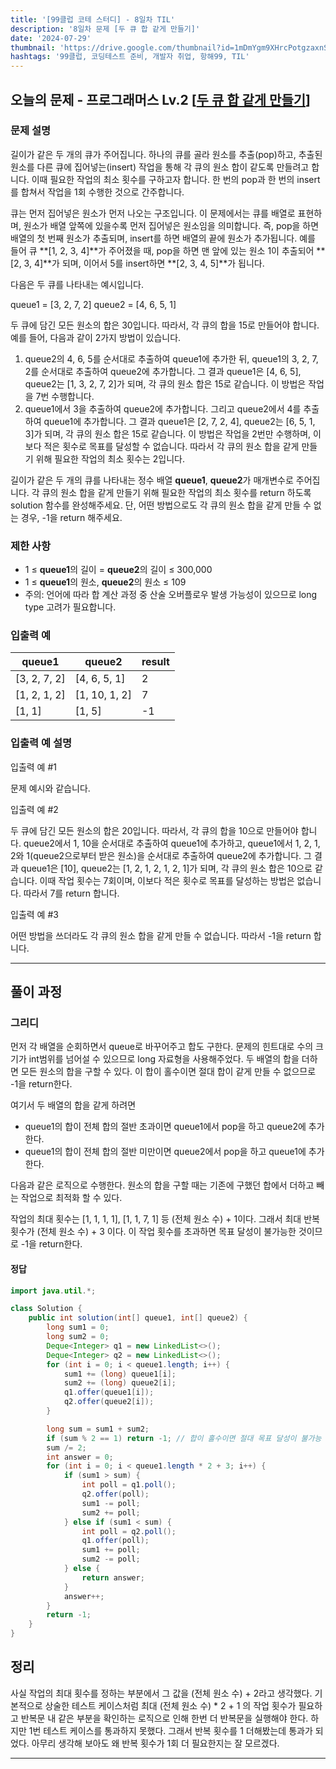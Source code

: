 ```yaml
---
title: '[99클럽 코테 스터디] - 8일차 TIL'
description: '8일차 문제 [두 큐 합 같게 만들기]'
date: '2024-07-29'
thumbnail: 'https://drive.google.com/thumbnail?id=1mDmYgm9XHrcPotgzaxnSPRSrteq3nNHv&sz=w1000'
hashtags: '99클럽, 코딩테스트 준비, 개발자 취업, 항해99, TIL'
---
```


## 오늘의 문제 - 프로그래머스 Lv.2 [<a href="https://school.programmers.co.kr/learn/courses/30/lessons/118667" target="_blank" className="a-mdx">두 큐 합 같게 만들기</a>]

### 문제 설명

길이가 같은 두 개의 큐가 주어집니다. 하나의 큐를 골라 원소를 추출(pop)하고, 추출된 원소를 다른 큐에 집어넣는(insert) 작업을 통해 각 큐의 원소 합이 같도록 만들려고 합니다. 이때 필요한 작업의 최소 횟수를 구하고자 합니다. 한 번의 pop과 한 번의 insert를 합쳐서 작업을 1회 수행한 것으로 간주합니다.

큐는 먼저 집어넣은 원소가 먼저 나오는 구조입니다. 이 문제에서는 큐를 배열로 표현하며, 원소가 배열 앞쪽에 있을수록 먼저 집어넣은 원소임을 의미합니다. 즉, pop을 하면 배열의 첫 번째 원소가 추출되며, insert를 하면 배열의 끝에 원소가 추가됩니다. 예를 들어 큐 **[1, 2, 3, 4]**가 주어졌을 때, pop을 하면 맨 앞에 있는 원소 1이 추출되어 **[2, 3, 4]**가 되며, 이어서 5를 insert하면 **[2, 3, 4, 5]**가 됩니다.

다음은 두 큐를 나타내는 예시입니다.

<div className={"dark:bg-secondary-dark p-1 pl-3 rounded-lg"}>
  queue1 = [3, 2, 7, 2]
  queue2 = [4, 6, 5, 1]
</div>

두 큐에 담긴 모든 원소의 합은 30입니다. 따라서, 각 큐의 합을 15로 만들어야 합니다. 예를 들어, 다음과 같이 2가지 방법이 있습니다.

1. queue2의 4, 6, 5를 순서대로 추출하여 queue1에 추가한 뒤, queue1의 3, 2, 7, 2를 순서대로 추출하여 queue2에 추가합니다. 그 결과 queue1은 [4, 6, 5], queue2는 [1, 3, 2, 7, 2]가 되며, 각 큐의 원소 합은 15로 같습니다. 이 방법은 작업을 7번 수행합니다.
2. queue1에서 3을 추출하여 queue2에 추가합니다. 그리고 queue2에서 4를 추출하여 queue1에 추가합니다. 그 결과 queue1은 [2, 7, 2, 4], queue2는 [6, 5, 1, 3]가 되며, 각 큐의 원소 합은 15로 같습니다. 이 방법은 작업을 2번만 수행하며, 이보다 적은 횟수로 목표를 달성할 수 없습니다.
따라서 각 큐의 원소 합을 같게 만들기 위해 필요한 작업의 최소 횟수는 2입니다.

길이가 같은 두 개의 큐를 나타내는 정수 배열 **queue1**, **queue2**가 매개변수로 주어집니다. 각 큐의 원소 합을 같게 만들기 위해 필요한 작업의 최소 횟수를 return 하도록 solution 함수를 완성해주세요. 단, 어떤 방법으로도 각 큐의 원소 합을 같게 만들 수 없는 경우, -1을 return 해주세요.

### 제한 사항

- 1 ≤ **queue1**의 길이 = **queue2**의 길이 ≤ 300,000
- 1 ≤ **queue1**의 원소, **queue2**의 원소 ≤ 109
- 주의: 언어에 따라 합 계산 과정 중 산술 오버플로우 발생 가능성이 있으므로 long type 고려가 필요합니다.

### 입출력 예

| queue1       | queue2        | result |
|--------------|---------------|--------|
| [3, 2, 7, 2] | [4, 6, 5, 1]  | 2      |
| [1, 2, 1, 2] | [1, 10, 1, 2] | 7      |
| [1, 1]       | [1, 5]        | -1     |

### 입출력 예 설명

입출력 예 #1

문제 예시와 같습니다.

입출력 예 #2

두 큐에 담긴 모든 원소의 합은 20입니다. 따라서, 각 큐의 합을 10으로 만들어야 합니다. queue2에서 1, 10을 순서대로 추출하여 queue1에 추가하고, queue1에서 1, 2, 1, 2와 1(queue2으로부터 받은 원소)을 순서대로 추출하여 queue2에 추가합니다. 그 결과 queue1은 [10], queue2는 [1, 2, 1, 2, 1, 2, 1]가 되며, 각 큐의 원소 합은 10으로 같습니다. 이때 작업 횟수는 7회이며, 이보다 적은 횟수로 목표를 달성하는 방법은 없습니다. 따라서 7를 return 합니다.

입출력 예 #3

어떤 방법을 쓰더라도 각 큐의 원소 합을 같게 만들 수 없습니다. 따라서 -1을 return 합니다.

---

## 풀이 과정

### 그리디

먼저 각 배열을 순회하면서 queue로 바꾸어주고 합도 구한다. 문제의 힌트대로 수의 크기가 int범위를 넘어설 수 있으므로 long 자료형을 사용해주었다. 두 배열의 합을 더하면 모든 원소의 합을 구할 수 있다. 이 합이 홀수이면 절대 합이 같게 만들 수 없으므로 -1을 return한다.

여기서 두 배열의 합을 같게 하려면
- queue1의 합이 전체 합의 절반 초과이면 queue1에서 pop을 하고 queue2에 추가한다.
- queue1의 합이 전체 합의 절반 미만이면 queue2에서 pop을 하고 queue1에 추가한다.

다음과 같은 로직으로 수행한다. 원소의 합을 구할 때는 기존에 구했던 합에서 더하고 빼는 작업으로 최적화 할 수 있다.

작업의 최대 횟수는 [1, 1, 1, 1], [1, 1, 7, 1] 등 (전체 원소 수) + 1이다. 그래서 최대 반복 횟수가 (전체 원소 수) + 3 이다. 이 작업 횟수를 초과하면 목표 달성이 불가능한 것이므로 -1을 return한다.

#### 정답

```java
import java.util.*;

class Solution {
    public int solution(int[] queue1, int[] queue2) {
        long sum1 = 0;
        long sum2 = 0;
        Deque<Integer> q1 = new LinkedList<>();
        Deque<Integer> q2 = new LinkedList<>();
        for (int i = 0; i < queue1.length; i++) {
            sum1 += (long) queue1[i];
            sum2 += (long) queue2[i];
            q1.offer(queue1[i]);
            q2.offer(queue2[i]);
        }

        long sum = sum1 + sum2;
        if (sum % 2 == 1) return -1; // 합이 홀수이면 절대 목표 달성이 불가능
        sum /= 2;
        int answer = 0;
        for (int i = 0; i < queue1.length * 2 + 3; i++) {
            if (sum1 > sum) {
                int poll = q1.poll();
                q2.offer(poll);
                sum1 -= poll;
                sum2 += poll;
            } else if (sum1 < sum) {
                int poll = q2.poll();
                q1.offer(poll);
                sum1 += poll;
                sum2 -= poll;
            } else {
                return answer;
            }
            answer++;
        }
        return -1;
    }
}
```

## 정리

사실 작업의 최대 횟수를 정하는 부분에서 그 값을 (전체 원소 수) + 2라고 생각했다. 기본적으로 상술한 테스트 케이스처럼 최대 (전체 원소 수) * 2 + 1 의 작업 횟수가 필요하고 반복문 내 같은 부분을 확인하는 로직으로 인해 한번 더 반복문을 실행해야 한다. 하지만 1번 테스트 케이스를 통과하지 못했다. 그래서 반복 횟수를 1 더해봤는데 통과가 되었다. 아무리 생각해 보아도 왜 반복 횟수가 1회 더 필요한지는 잘 모르겠다.

---